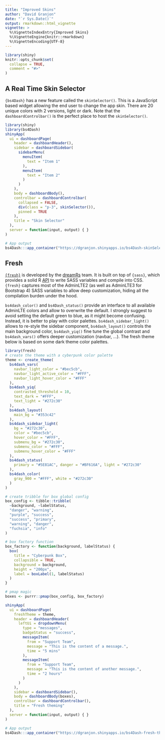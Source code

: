 ```yaml
---
title: "Improved Skins"
author: "David Granjon"
date: "`r Sys.Date()`"
output: rmarkdown::html_vignette
vignette: >
  %\VignetteIndexEntry{Improved Skins}
  %\VignetteEngine{knitr::rmarkdown}
  %\VignetteEncoding{UTF-8}
---
```


```r
library(shiny)
knitr::opts_chunk$set(
  collapse = TRUE,
  comment = "#>"
)
```

## A Real Time Skin Selector

`{bs4Dash}` has a new feature called the `skinSelector()`. This is a JavaScript based widget 
allowing the end user to change the app skin. There are 20 unique colors with 2 versions, light or dark. 
Note that the `dashboardControlbar()` is the perfect place to host the `skinSelector()`.

```r
library(shiny)
library(bs4Dash)
shinyApp(
  ui = dashboardPage(
    header = dashboardHeader(),
    sidebar = dashboardSidebar(
      sidebarMenu(
        menuItem(
          text = "Item 1"
        ),
        menuItem(
          text = "Item 2"
        )
      )
    ),
    body = dashboardBody(),
    controlbar = dashboardControlbar(
      collapsed = FALSE,
      div(class = "p-3", skinSelector()),
      pinned = TRUE
    ),
    title = "Skin Selector"
  ),
  server = function(input, output) { }
)
```

```r
# App output
bs4Dash:::app_container("https://dgranjon.shinyapps.io/bs4Dash-skinSelector/", TRUE)
```

## Fresh
[`{fresh}`](https://dreamrs.github.io/fresh/index.html) is developed by the 
[dreamRs](https://www.dreamrs.fr/) team. It is built on top of `{sass}`, which 
provides a solid R [API](https://github.com/rstudio/sass) to write SASS variables and compile 
into CSS. `{fresh}` captures most of the AdminLTE2 (as well as AdminLTE3 for Bootstrap 4) SASS 
variables to allow deep customization, hiding all the compilation burden under the hood.

`bs4dash_color()` and `bs4Dash_status()` provide an interface to all available AdminLTE colors and 
allow to overwrite the default. 
I strongly suggest to avoid setting the default green to blue, as it might become confusing. 
Instead, it is better to play with color palettes. `bs4dash_sidebar_light()` allows to re-style 
the sidebar component, `bs4dash_layout()` controls the main background color, `bs4dash_yiq()` fine tune the global
contrast and `bs4dash_vars()` offers deeper customization (navbar, ...). 
The fresh theme below is based on some dark theme color palettes. 

```r
library(fresh)
# create the theme with a cyberpunk color palette
theme <- create_theme(
  bs4dash_vars(
    navbar_light_color = "#bec5cb",
    navbar_light_active_color = "#FFF",
    navbar_light_hover_color = "#FFF"
  ),
  bs4dash_yiq(
    contrasted_threshold = 10,
    text_dark = "#FFF",
    text_light = "#272c30"
  ),
  bs4dash_layout(
    main_bg = "#353c42"
  ),
  bs4dash_sidebar_light(
    bg = "#272c30",
    color = "#bec5cb",
    hover_color = "#FFF",
    submenu_bg = "#272c30",
    submenu_color = "#FFF",
    submenu_hover_color = "#FFF"
  ),
  bs4dash_status(
    primary = "#5E81AC", danger = "#BF616A", light = "#272c30"
  ),
  bs4dash_color(
    gray_900 = "#FFF", white = "#272c30"
  )
)

# create tribble for box global config
box_config <- tibble::tribble(
  ~background, ~labelStatus,
  "danger", "warning",
  "purple", "success",
  "success", "primary",
  "warning", "danger",
  "fuchsia", "info"
)

# box factory function
box_factory <- function(background, labelStatus) {
  box(
    title = "Cyberpunk Box",
    collapsible = TRUE,
    background = background,
    height = "200px",
    label = boxLabel(1, labelStatus)
  )
}

# pmap magic
boxes <- purrr::pmap(box_config, box_factory)

shinyApp(
  ui = dashboardPage(
    freshTheme = theme,
    header = dashboardHeader(
      leftUi = dropdownMenu(
        type = "messages",
        badgeStatus = "success",
        messageItem(
          from = "Support Team",
          message = "This is the content of a message.",
          time = "5 mins"
        ),
        messageItem(
          from = "Support Team",
          message = "This is the content of another message.",
          time = "2 hours"
        )
      )
    ),
    sidebar = dashboardSidebar(),
    body = dashboardBody(boxes),
    controlbar = dashboardControlbar(),
    title = "Fresh theming"
  ),
  server = function(input, output) { }
)
```

```r
# App output
bs4Dash:::app_container("https://dgranjon.shinyapps.io/bs4Dash-fresh-theming/")
```